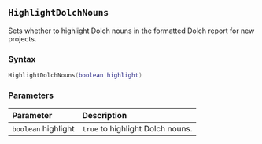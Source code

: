 ::: {.minipage data-latex="{\textwidth}"}
## `HighlightDolchNouns`

Sets whether to highlight Dolch nouns in the formatted Dolch report for new projects.

### Syntax {-}

``` .lua
HighlightDolchNouns(boolean highlight)
```

### Parameters {-}

**Parameter** | **Description**
| :-- | :-- |
| `boolean` highlight | `true` to highlight Dolch nouns. |
:::
